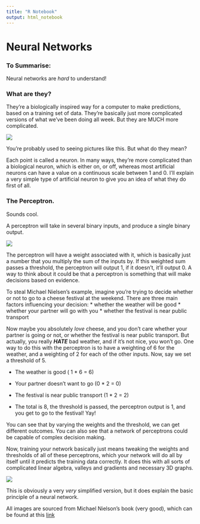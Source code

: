 ```yaml
---
title: "R Notebook"
output: html_notebook
---
```


# Neural Networks

### To Summarise:

Neural networks are *hard* to understand!


### What are they?

They're a biologically inspired way for a computer to make predictions, based on a training set of data. They're basically just more complicated versions of what we've been doing all week. 
But they are MUCH more complicated.

![](neural_network.png)

You're probably used to seeing pictures like this. But what do they mean?

Each point is called a neuron. In many ways, they're more complicated than a biological neuron, which is either on, or off, whereas most artificial neurons can have a value on a continuous scale between 1 and 0. 
I'll explain a very simple type of artificial neuron to give you an idea of what they do first of all. 

### The Perceptron. 

Sounds cool. 

A perceptron will take in several binary inputs, and produce a single binary output. 

![](perceptron.png)

The perceptron will have a weight associated with it, which is basically just a number that you multiply the sum of the inputs by. If this weighted sum passes a threshold, the perceptron will output 1, if it doesn't, it'll output 0. 
A way to think about it could be that a perceptron is something that will make decisions based on evidence.

To steal Michael Nielsen's example, imagine you're trying to decide whether or not to go to a cheese festival at the weekend. There are three main factors influencing your decision: 
* whether the weather will be good
* whether your partner will go with you
* whether the festival is near public transport

Now maybe you absolutely _love_ cheese, and you don't care whether your partner is going or not, or whether the festival is near public transport. But actually, you really _**HATE**_ bad weather, and if it's not nice, you won't go. One way to do this with the perceptron is to have a weighting of 6 for the weather, and a weighting of 2 for each of the other inputs. Now, say we set a threshold of 5. 

* The weather is good ( 1 * 6 = 6)
* Your partner doesn't want to go (0 * 2 = 0)
* The festival is near public transport (1 * 2 = 2)

* The total is 8, the threshold is passed, the perceptron output is 1, and you get to go to the festival! Yay!


You can see that by varying the weights and the threshold, we can get different outcomes. You can also see that a network of perceptrons could be capable of complex decision making. 

Now, training your network basically just means tweaking the weights and thresholds of all of these perceptrons, which your network will do all by itself until it predicts the training data correctly. It does this with all sorts of complicated linear algebra, valleys and gradients and necessary 3D graphs.

![](valley.png)

This is obviously a very *very* simplified version, but it does explain the basic principle of a neural network. 



All images are sourced from Michael Nielson's book (very good), which can be found at this [link](http://neuralnetworksanddeeplearning.com/index.html)












